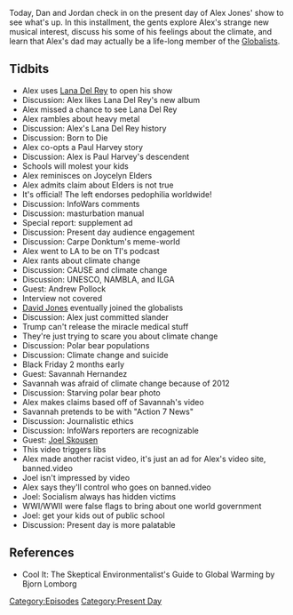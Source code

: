 {{DEFAULTSORT:
    #_EPISODE_0347:September 23, 2019
}}{{Episode
    | title           = September 23, 2019
    | caption         = Listen to this episode on [https://knowledgefight.libsyn.com/knowledge-fight-september-23-2019 Libsyn] [https://open.spotify.com/episode/3Eo8kEeMynCkGzEjzEQM9o Spotify], Read the [[Transcript/347: September 23, 2019|Unofficial Transcript]]
    | episodeNumber   = 347
    | length          = 02:00:40
    | airDate         = September 25, 2019
    | coverageDate    = September 23, 2019
    | episodeType     = [[:Category:Present Day|Present Day]]
    | appearance      = [[Lana Del Rey]], [[Paul Harvey]], [[Joycelyn Elders]], [[Andrew Pollock]], [[Savannah Hernandez]], [[Joel Skousen]]
    | previousEpisode = [[346: April 11-14, 2013]]
    | nextEpisode     = [[348: September 24-25, 2019]]
}}

{{Stub}}

Today, Dan and Jordan check in on the present day of Alex Jones' show to see what's up. In this installment, the gents explore Alex's strange new musical interest, discuss his some of his feelings about the climate, and learn that Alex's dad may actually be a life-long member of the [[Globalists]].

==Tidbits==

*Alex uses [[Lana Del Rey]] to open his show
*Discussion: Alex likes Lana Del Rey's new album
*Alex missed a chance to see Lana Del Rey
*Alex rambles about heavy metal
*Discussion: Alex's Lana Del Rey history
*Discussion: Born to Die
*Alex co-opts a Paul Harvey story
*Discussion: Alex is Paul Harvey's descendent
*Schools will molest your kids
*Alex reminisces on Joycelyn Elders
*Alex admits claim about Elders is not true
*It's official! The left endorses pedophilia worldwide!
*Discussion: InfoWars comments
*Discussion: masturbation manual
*Special report: supplement ad
*Discussion: Present day audience engagement
*Discussion: Carpe Donktum's meme-world
*Alex went to LA to be on TI's podcast
*Alex rants about climate change
*Discussion: CAUSE and climate change
*Discussion: UNESCO, NAMBLA, and ILGA
*Guest: Andrew Pollock
*Interview not covered
*[[David Jones]] eventually joined the globalists
*Discussion: Alex just committed slander
*Trump can't release the miracle medical stuff
*They're just trying to scare you about climate change
*Discussion: Polar bear populations
*Discussion: Climate change and suicide
*Black Friday 2 months early
*Guest: Savannah Hernandez
*Savannah was afraid of climate change because of 2012
*Discussion: Starving polar bear photo
*Alex makes claims based off of Savannah's video
*Savannah pretends to be with "Action 7 News"
*Discussion: Journalistic ethics
*Discussion: InfoWars reporters are recognizable
*Guest: [[Joel Skousen]]
*This video triggers libs
*Alex made another racist video, it's just an ad for Alex's video site, banned.video
*Joel isn't impressed by video
*Alex says they'll control who goes on banned.video
*Joel: Socialism always has hidden victims
*WWI/WWII were false flags to bring about one world government
*Joel: get your kids out of public school
*Discussion: Present day is more palatable

==References==

*Cool It: The Skeptical Environmentalist's Guide to Global Warming by Bjorn Lomborg

[[Category:Episodes]]
[[Category:Present Day]]
